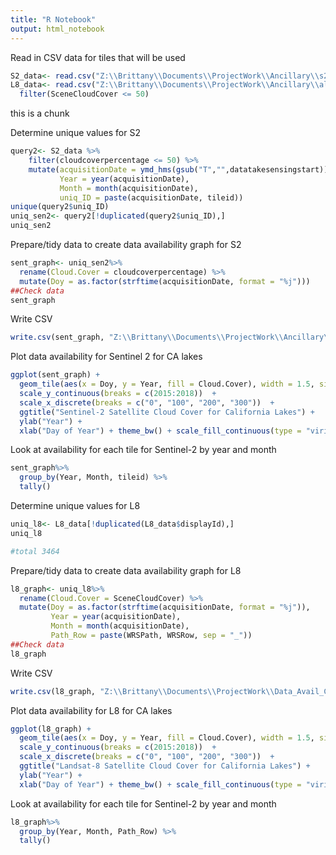 ```yaml
---
title: "R Notebook"
output: html_notebook
---
```


Read in CSV data for tiles that will be used
```r
S2_data<- read.csv("Z:\\Brittany\\Documents\\ProjectWork\\Ancillary\\s2_alltiles_query.csv")
L8_data<- read.csv("Z:\\Brittany\\Documents\\ProjectWork\\Ancillary\\all_L8_tiles.csv") %>%
  filter(SceneCloudCover <= 50)
```
this is a chunk

Determine unique values for S2
```r
query2<- S2_data %>%
    filter(cloudcoverpercentage <= 50) %>%
    mutate(acquisitionDate = ymd_hms(gsub("T","",datatakesensingstart)),
           Year = year(acquisitionDate),
           Month = month(acquisitionDate),
           uniq_ID = paste(acquisitionDate, tileid))
unique(query2$uniq_ID)
uniq_sen2<- query2[!duplicated(query2$uniq_ID),]
uniq_sen2
```

Prepare/tidy data to create data availability graph for S2
```r
sent_graph<- uniq_sen2%>%
  rename(Cloud.Cover = cloudcoverpercentage) %>%
  mutate(Doy = as.factor(strftime(acquisitionDate, format = "%j")))
##Check data
sent_graph
```

Write CSV
```r
write.csv(sent_graph, "Z:\\Brittany\\Documents\\ProjectWork\\Ancillary\\tally_S2_dataavail.csv")
```

Plot data availability for Sentinel 2 for CA lakes
```r
ggplot(sent_graph) +
  geom_tile(aes(x = Doy, y = Year, fill = Cloud.Cover), width = 1.5, size = 0.5) +
  scale_y_continuous(breaks = c(2015:2018))  + 
  scale_x_discrete(breaks = c("0", "100", "200", "300"))  + 
  ggtitle("Sentinel-2 Satellite Cloud Cover for California Lakes") + 
  ylab("Year") + 
  xlab("Day of Year") + theme_bw() + scale_fill_continuous(type = "viridis")
```

Look at availability for each tile for Sentinel-2 by year and month

```r
sent_graph%>%
  group_by(Year, Month, tileid) %>%
  tally()
```

Determine unique values for L8
```r
uniq_l8<- L8_data[!duplicated(L8_data$displayId),] 
uniq_l8

#total 3464
```

Prepare/tidy data to create data availability graph for L8
```r
l8_graph<- uniq_l8%>%
  rename(Cloud.Cover = SceneCloudCover) %>%
  mutate(Doy = as.factor(strftime(acquisitionDate, format = "%j")),
         Year = year(acquisitionDate),
         Month = month(acquisitionDate),
         Path_Row = paste(WRSPath, WRSRow, sep = "_"))
##Check data
l8_graph 
```

Write CSV
```r
write.csv(l8_graph, "Z:\\Brittany\\Documents\\ProjectWork\\Data_Avail_CSV\\tally_L8_dataavail.csv")
```

Plot data availability for L8 for CA lakes
```r
ggplot(l8_graph) +
  geom_tile(aes(x = Doy, y = Year, fill = Cloud.Cover), width = 1.5, size = 0.5) +
  scale_y_continuous(breaks = c(2015:2018))  + 
  scale_x_discrete(breaks = c("0", "100", "200", "300"))  + 
  ggtitle("Landsat-8 Satellite Cloud Cover for California Lakes") + 
  ylab("Year") + 
  xlab("Day of Year") + theme_bw() + scale_fill_continuous(type = "viridis")
```

Look at availability for each tile for Sentinel-2 by year and month
```r
l8_graph%>%
  group_by(Year, Month, Path_Row) %>%
  tally()
```